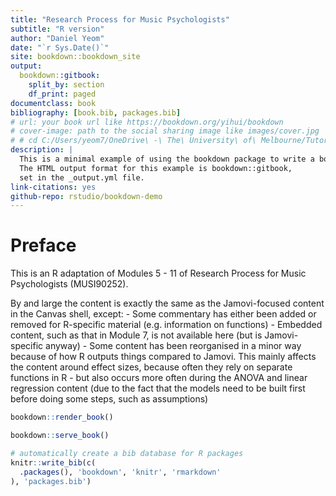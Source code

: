 ```yaml
--- 
title: "Research Process for Music Psychologists"
subtitle: "R version"
author: "Daniel Yeom"
date: "`r Sys.Date()`"
site: bookdown::bookdown_site
output: 
  bookdown::gitbook:
    split_by: section
    df_print: paged
documentclass: book
bibliography: [book.bib, packages.bib]
# url: your book url like https://bookdown.org/yihui/bookdown
# cover-image: path to the social sharing image like images/cover.jpg
# # cd C:/Users/yeom7/OneDrive\ -\ The\ University\ of\ Melbourne/Tutoring/RPMP/rpmp_bookdown
description: |
  This is a minimal example of using the bookdown package to write a book.
  The HTML output format for this example is bookdown::gitbook,
  set in the _output.yml file.
link-citations: yes
github-repo: rstudio/bookdown-demo
---
```



# Preface

This is an R adaptation of Modules 5 - 11 of Research Process for Music Psychologists (MUSI90252). 

By and large the content is exactly the same as the Jamovi-focused content in the Canvas shell, except:
- Some commentary has either been added or removed for R-specific material (e.g. information on functions)
- Embedded content, such as that in Module 7, is not available here (but is Jamovi-specific anyway)
- Some content has been reorganised in a minor way because of how R outputs things compared to Jamovi. This mainly affects the content around effect sizes, because often they rely on separate functions in R - but also occurs more often during the ANOVA and linear regression content (due to the fact that the models need to be built first before doing some steps, such as assumptions)



```r
bookdown::render_book()
```


```r
bookdown::serve_book()
```


```r
# automatically create a bib database for R packages
knitr::write_bib(c(
  .packages(), 'bookdown', 'knitr', 'rmarkdown'
), 'packages.bib')
```
